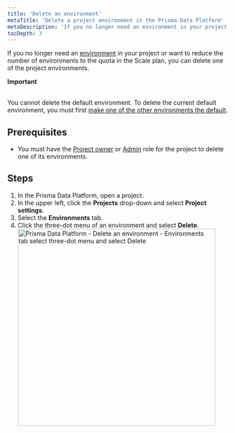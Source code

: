 ```yaml
---
title: 'Delete an environment'
metaTitle: 'Delete a project environment in the Prisma Data Platform'
metaDescription: 'If you no longer need an environment in your project or want to reduce the number of environments to the quota in the Scale plan, you can delete one of the project environments.'
tocDepth: 3
---
```


<TopBlock>

If you no longer need an [environment](/data-platform/environments) in your project or want to reduce the number of environments to the quota in the Scale plan, you can delete one of the project environments.

<Admonition type="alert">

**Important**<br /><br />

You cannot delete the default environment. To delete the current default environment, you must first [make one of the other environments the default](/data-platform/environments/edit-settings/change-default-environment).

</Admonition>

</TopBlock>

## Prerequisites

* You must have the [Project owner](/data-platform/members/user-roles) or [Admin](/data-platform/members/user-roles) role for the project to delete one of its environments.

## Steps

1. In the Prisma Data Platform, open a project.
2. In the upper left, click the **Projects** drop-down and select **Project settings**.
3. Select the **Environments** tab.
4. Click the three-dot menu of an environment and select **Delete**.
    <img
        src="https://res.cloudinary.com/prismaio/image/upload/v1667206341/docs/pdp/environments/delete-environments-01-environments-tab-click-three-dot-select-delete_zscahv.png"
        alt="Prisma Data Platform - Delete an environment - Environments tab select three-dot menu and select Delete"
        width="450px"
    />
